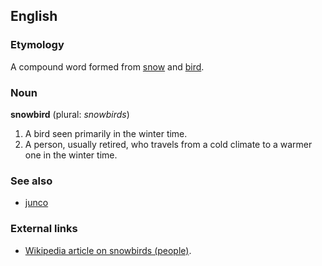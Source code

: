 ==English==
===Etymology===
A compound word formed from [[snow]] and [[bird]].
===Noun===
'''snowbird''' (plural: ''snowbirds'')
# A bird seen primarily in the winter time.
# A person, usually retired, who travels from a cold climate to a warmer one in the winter time.
===See also===
*[[junco]]
===External links===
*[[w:Snowbird (people)|Wikipedia article on snowbirds (people)]].